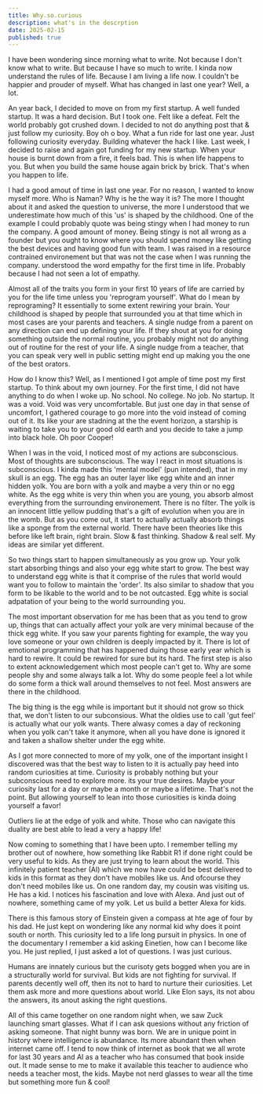 ```yaml
---
title: Why.so.curious
description: what's in the descrption
date: 2025-02-15
published: true
---
```


I have been wondering since morning what to write. Not because I don't know what to write. But because I have so much to write. I kinda now understand the rules of life. Because I am living a life now. I couldn't be happier and prouder of myself. What has changed in last one year? Well, a lot.

An year back, I decided to move on from my first startup. A well funded startup. It was a hard decision. But I took one. Felt like a defeat. Felt the world probably got crushed down. I decided to not do anything post that & just follow my curiosity. Boy oh o boy. What a fun ride for last one year. Just following curiosity everyday. Building whatever the hack I like. Last week, I decided to raise and again got funding for my new startup. When your house is burnt down from a fire, it feels bad. This is when life happens to you. But when you build the same house again brick by brick. That's when you happen to life.

I had a good amout of time in last one year. For no reason, I wanted to know myself more. Who is Naman? Why is he the way it is? The more I thought about it and asked the question to universe, the more I understood that we underestimate how much of this 'us' is shaped by the childhood. One of the example I could probably quote was being stingy when I had money to run the company. A good amount of money. Being stingy is not all wrong as a founder but you ought to know where you should spend money like getting the best devices and having good fun with team. I was raised in a resource contrained environement but that was not the case when I was running the company. understood the word empathy for the first time in life. Probably because I had not seen a lot of empathy.

Almost all of the traits you form in your first 10 years of life are carried by you for the life time unless you 'reprogram yourself'. What do I mean by reprograming? It essentially to some extent rewiring your brain. Your childhood is shaped by people that surrounded you at that time which in most cases are your parents and teachers. A single nudge from a parent on any direction can end up defining your life. If they shout at you for doing something outside the normal routine, you probably might not do anything out of routine for the rest of your life. A single nudge from a teacher, that you can speak very well in public setting might end up making you the one of the best orators.

How do I know this? Well, as I mentioned I got ample of time post my first startup. To think about my own journey. For the first time, I did not have anything to do when I woke up. No school. No college. No job. No startup. It was a void. Void was very uncomfortable. But just one day in that sense of uncomfort, I gathered courage to go more into the void instead of coming out of it. Its like your are stadning at the the event horizon, a starship is waiting to take you to your good old earth and you decide to take a jump into black hole. Oh poor Cooper!

When I was in the void, I noticed most of my actions are subconscious. Most of thoughts are subconscious. The way I react in most situations is subconscious. I kinda made this 'mental model' (pun intended), that in my skull is an egg. The egg has an outer layer like egg white and an inner hidden yolk. You are born with a yolk and maybe a very thin or no egg white. As the egg white is very thin when you are young, you absorb almost everything from the surrounding environement. There is no filter. The yolk is an innocent little yellow pudding that's a gift of evolution when you are in the womb. But as you come out, it start to actually actually absorb things like a sponge from the external world. There have been theories like this before like left brain, right brain. Slow & fast thinking. Shadow & real self. My ideas are similar yet different.

So two things start to happen simultaneously as you grow up. Your yolk start absorbing things and also your egg white start to grow. The best way to understand egg white is that it comprise of the rules that world would want you to follow to maintain the 'order'. Its also similar to shadow that you form to be likable to the world and to be not outcasted. Egg white is social adpatation of your being to the world surrounding you.

The most important observation for me has been that as you tend to grow up, things that can actually affect your yolk are very minimal because of the thick egg white. If you saw your parents fighting for example, the way you love someone or your own children is deeply impacted by it. There is lot of emotional programming that has happened duing those early year which is hard to rewire. It could be rewired for sure but its hard. The first step is also to extent acknowledgement which most people can't get to. Why are some people shy and some always talk a lot. Why do some people feel a lot while do some form a thick wall around themselves to not feel. Most answers are there in the childhood.

The big thing is the egg while is important but it should not grow so thick that, we don't listen to our subconsious. What the oldies use to call 'gut feel' is actually what our yolk wants. There alwasy comes a day of reckoning when you yolk can't take it anymore, when all you have done is ignored it and taken a shallow shelter under the egg white.

As I got more connected to more of my yolk, one of the important insight I discovered was that the best way to listen to it is actually pay heed into random curiosities at time. Curiosity is probably nothing but your subconscious need to explore more. its your true desires. Maybe your curiosity last for a day or maybe a month or maybe a lifetime. That's not the point. But allowing yourself to lean into those curiosities is kinda doing yourself a favor!

Outliers lie at the edge of yolk and white. Those who can navigate this duality are best able to lead a very a happy life!

Now coming to something that I have been upto. I remember telling my brother out of nowhere, how something like Rabbit R1 if done right could be very useful to kids. As they are just trying to learn about the world. This infinitely patient teacher (AI) which we now have could be best delivered to kids in this format as they don't have mobiles like us. And ofcourse they don't need mobiles like us. On one random day, my cousin was visiting us. He has a kid. I notices his fascination and love with Alexa. And just out of nowhere, something came of my yolk. Let us build a better Alexa for kids.

There is this famous story of Einstein given a compass at hte age of four by his dad. He just kept on wondering like any normal kid why does it point south or north. This curiosity led to a life long pursuit in physics. In one of the documentary I remember a kid asking Einetien, how can I become like you. He just replied, I just asked a lot of questions. I was just curious.

Humans are innately curious but the curisoty gets bogged when you are in a structurally world for survival. But kids are not fighting for survival. If parents decently well off, then its not to hard to nurture their curiosities. Let them ask more and more questions about world. Like Elon says, its not abou the answers, its anout asking the right questions.

All of this came together on one random night when, we saw Zuck launching smart glasses. What if I can ask quesions without any friction of asking someone. That night bunny was born. We are in unique point in history where intelligence is abundance. Its more abundant then when internet came off. I tend to now think of internet as book that we all wrote for last 30 years and AI as a teacher who has consumed that book inside out. It made sense to me to make it available this teacher to audience who needs a teacher most, the kids. Maybe not nerd glasses to wear all the time but something more fun & cool!
